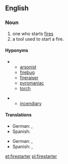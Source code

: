 ==English==

===Noun===
{{en-noun}}

# one who starts [[fire]]s
# a tool used to start a fire.

====Hyponyms====
*{{sense|person who starts fires}} 
** [[arsonist]]
** [[firebug]]
** [[fireraiser]]
** [[pyromaniac]]
** [[torch]]

*{{sense|tool used to start a fire}}
** [[incendiary]]

====Translations====
{{trans-top|person who starts fires}}
{{trans-mid}}
* German: {{t|de|Anzünder|m}}, {{t|de|Brandstifter|m}} {{gloss|arsonist}}
* Spanish: {{t|es|incendiario|m}}
{{trans-bottom}}

{{trans-top|tool used to start a fire}}
{{trans-mid}}
* German: {{t|de|Anzünder|m}}, {{t|de|Grillanzünder|m}} {{gloss|barbecue firestarter}}
* Spanish: {{t|es|incendiario|m}}, {{t|es|encendedor|m}}
{{trans-bottom}}

[[et:firestarter]]
[[pl:firestarter]]